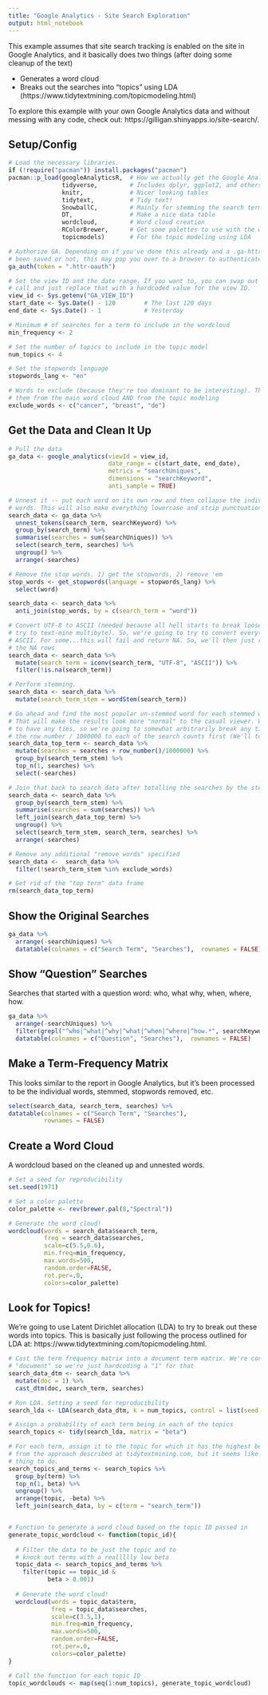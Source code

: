 ```yaml
---
title: "Google Analytics - Site Search Exploration"
output: html_notebook
---
```


This example assumes that site search tracking is enabled on the site in Google Analytics, and it basically does two things (after doing some cleanup of the text)

* Generates a word cloud
* Breaks out the searches into "topics" using LDA (https://www.tidytextmining.com/topicmodeling.html)

To explore this example with your own Google Analytics data and without messing with any code, check out: https://gilligan.shinyapps.io/site-search/.

## Setup/Config

```r

# Load the necessary libraries. 
if (!require("pacman")) install.packages("pacman")
pacman::p_load(googleAnalyticsR,  # How we actually get the Google Analytics data
               tidyverse,         # Includes dplyr, ggplot2, and others; very key!
               knitr,             # Nicer looking tables
               tidytext,          # Tidy text!
               SnowballC,         # Mainly for stemming the search terms
               DT,                # Make a nice data table
               wordcloud,         # Word cloud creation
               RColorBrewer,      # Get some palettes to use with the word cloud
               topicmodels)       # For the topic modeling using LDA

# Authorize GA. Depending on if you've done this already and a .ga-httr-oauth file has
# been saved or not, this may pop you over to a browser to authenticate.
ga_auth(token = ".httr-oauth")

# Set the view ID and the date range. If you want to, you can swap out the Sys.getenv()
# call and just replace that with a hardcoded value for the view ID. 
view_id <- Sys.getenv("GA_VIEW_ID")
start_date <- Sys.Date() - 120        # The last 120 days
end_date <- Sys.Date() - 1            # Yesterday

# Minimum # of searches for a term to include in the wordcloud
min_frequency <- 2

# Set the number of topics to include in the topic model
num_topics <- 4

# Set the stopwords language
stopwords_lang <- "en"

# Words to exclude (because they're too dominant to be interesting). This will exclude
# them from the main word cloud AND from the topic modeling
exclude_words <- c("cancer", "breast", "de")

```

## Get the Data and Clean It Up

```r

# Pull the data
ga_data <- google_analytics(viewId = view_id,
                            date_range = c(start_date, end_date),
                            metrics = "searchUniques",
                            dimensions = "searchKeyword",
                            anti_sample = TRUE)

# Unnest it -- put each word on its own row and then collapse the individual
# words. This will also make everything lowercase and strip punctuation!
search_data <- ga_data %>% 
  unnest_tokens(search_term, searchKeyword) %>% 
  group_by(search_term) %>% 
  summarise(searches = sum(searchUniques)) %>% 
  select(search_term, searches) %>% 
  ungroup() %>% 
  arrange(-searches)

# Remove the stop words. 1) get the stopwords, 2) remove 'em
stop_words <- get_stopwords(language = stopwords_lang) %>% 
  select(word)

search_data <- search_data %>% 
  anti_join(stop_words, by = c(search_term = "word"))

# Convert UTF-8 to ASCII (needed because all hell starts to break loose if you 
# try to text-mine multibyte). So, we're going to try to convert everything to
# ASCII. For some...this will fail and return NA. So, we'll then just remove
# the NA rows
search_data <- search_data %>%
  mutate(search_term = iconv(search_term, "UTF-8", "ASCII")) %>% 
  filter(!is.na(search_term))

# Perform stemming.
search_data <- search_data %>% 
  mutate(search_term_stem = wordStem(search_term))

# Go ahead and find the most popular un-stemmed word for each stemmed word.
# That will make the results look more "normal" to the casual viewer. We don't want
# to have any ties, so we're going to somewhat arbitrarily break any ties by adding
# the row number / 1000000 to each of the search counts first (We'll toss this later)
search_data_top_term <- search_data %>% 
  mutate(searches = searches + row_number()/1000000) %>% 
  group_by(search_term_stem) %>% 
  top_n(1, searches) %>% 
  select(-searches)

# Join that back to search data after totalling the searches by the stemmed term.
search_data <- search_data %>% 
  group_by(search_term_stem) %>% 
  summarise(searches = sum(searches)) %>% 
  left_join(search_data_top_term) %>% 
  ungroup() %>% 
  select(search_term_stem, search_term, searches) %>% 
  arrange(-searches)

# Remove any additional "remove words" specified
search_data <-  search_data %>%
  filter(!search_term_stem %in% exclude_words)

# Get rid of the "top term" data frame
rm(search_data_top_term)

```

## Show the Original Searches

```r

ga_data %>% 
  arrange(-searchUniques) %>% 
  datatable(colnames = c("Search Term", "Searches"),  rownames = FALSE)

```

## Show "Question" Searches

Searches that started with a question word: who, what why, when, where, how.

```r

ga_data %>% 
  arrange(-searchUniques) %>% 
  filter(grepl("^who|^what|^why|^what|^when|^where|^how.*", searchKeyword)) %>% 
  datatable(colnames = c("Question", "Searches"),  rownames = FALSE)

```


## Make a Term-Frequency Matrix

This looks similar to the report in Google Analytics, but it's been processed to be the individual words, stemmed, stopwords removed, etc.

```r

select(search_data, search_term, searches) %>% 
datatable(colnames = c("Search Term", "Searches"),
          rownames = FALSE)

```


## Create a Word Cloud

A wordcloud based on the cleaned up and unnested words.

```r

# Set a seed for reproducibility
set.seed(1971)

# Set a color palette
color_palette <- rev(brewer.pal(8,"Spectral")) 

# Generate the word cloud!
wordcloud(words = search_data$search_term, 
          freq = search_data$searches,
          scale=c(5.5,0.6),
          min.freq=min_frequency,
          max.words=500, 
          random.order=FALSE,
          rot.per=.0,
          colors=color_palette)

```

## Look for Topics!

We're going to use Latent Dirichlet allocation (LDA) to try to break out these words into topics. This is basically just following the process outlined for LDA at: https://www.tidytextmining.com/topicmodeling.html.

```r

# Cast the term frequency matrix into a document term matrix. We're considering this all one 
# "document" so we're just hardcoding a "1" for that
search_data_dtm <- search_data %>% 
  mutate(doc = 1) %>% 
  cast_dtm(doc, search_term, searches)

# Run LDA. Setting a seed for reproducibility
search_lda <- LDA(search_data_dtm, k = num_topics, control = list(seed = 1120))

# Assign a probability of each term being in each of the topics
search_topics <- tidy(search_lda, matrix = "beta")

# For each term, assign it to the topic for which it has the highest beta. This diverges
# from the approach described at tidytextmining.com, but it seems like a reasonably legit
# thing to do.
search_topics_and_terms <- search_topics %>%
  group_by(term) %>% 
  top_n(1, beta) %>% 
  ungroup() %>% 
  arrange(topic, -beta) %>% 
  left_join(search_data, by = c(term = "search_term"))


# Function to generate a word cloud based on the topic ID passed in
generate_topic_wordcloud <- function(topic_id){
  
  # Filter the data to be just the topic and to 
  # knock out terms with a reallllly low beta
  topic_data <- search_topics_and_terms %>% 
    filter(topic == topic_id &
           beta > 0.001)
  
  # Generate the word cloud!
  wordcloud(words = topic_data$term, 
            freq = topic_data$searches,
            scale=c(3.5,1),
            min.freq=min_frequency,
            max.words=500, 
            random.order=FALSE,
            rot.per=.0,
            colors=color_palette)
}

# Call the function for each topic ID
topic_wordclouds <- map(seq(1:num_topics), generate_topic_wordcloud)


```

